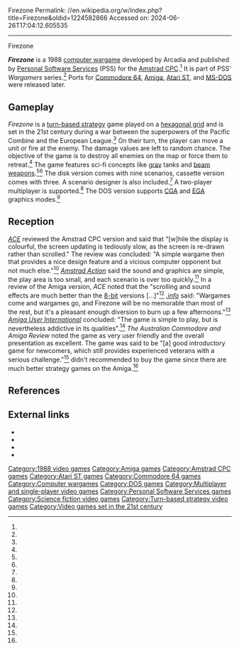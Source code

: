 Firezone
Permalink: //en.wikipedia.org/w/index.php?title=Firezone&oldid=1224582866
Accessed on: 2024-06-26T17:04:12.605535



------
Firezone
{{Short description|1988 video game}}
{{use dmy dates|date=May 2023}}
{{Infobox video game
| title         = Firezone
| image         = Firezone cover.jpg
| developer     = Arcadia<ref name="developer">{{cite video game |title=Firezone |developer=Arcadia |publisher=[[Personal Software Services]] |date=1988 |platform=[[MS-DOS]] |version= |level=Main menu |language= |quote=(C) PSS 1988. This version by Arcadia.}}</ref>
| publisher     = [[Personal Software Services]]<ref name="ACE1"/><ref name="info"/>
| producer      = 
| designer      = 
| programmer    = 
| artist        = 
| writer        = 
| composer      = 
| engine        = 
| series        = 
| platforms     = [[Amstrad CPC]], [[Commodore 64]], [[Amiga]], [[Atari ST]], [[MS-DOS]]
| released      = 1988<ref name="developer"/>
| genre         = [[Computer wargame]]
| modes         = [[Single-player]], [[multiplayer]]
}}

'''''Firezone''''' is a 1988 [[computer wargame]] developed by Arcadia and published by [[Personal Software Services]] (PSS) for the [[Amstrad CPC]].<ref name="DM"/> It is part of PSS' ''Wargamers'' series.<ref name="AUI"/> Ports for [[Commodore 64]], [[Amiga]], [[Atari ST]], and [[MS-DOS]] were released later.

==Gameplay==
''Firezone'' is a [[turn-based strategy]] game played on a [[Hex map|hexagonal grid]] and is set in the 21st century during a war between the superpowers of the Pacific Combine and the European League.<ref name="AUI"/> On their turn, the player can move a unit or fire at the enemy. The damage values are left to random chance. The objective of the game is to destroy all enemies on the map or force them to retreat.<ref name="ACE1"/> The game features sci-fi concepts like [[anti-gravity|grav]] tanks and [[Raygun|beam weapons]].<ref name="AUI"/><ref name="info"/> The disk version comes with nine scenarios, cassette version comes with three. A scenario designer is also included.<ref name="ACE1"/> A two-player multiplayer is supported.<ref name="AUI"/> The DOS version supports [[Color Graphics Adapter|CGA]] and [[Enhanced Graphics Adapter|EGA]] graphics modes.<ref name="DOS-I"/>

==Reception==
{{Video game reviews
| ACE = 710/1000 (CPC)<ref name="ACE1">{{cite magazine |title=Strategy Special - Firezone |journal=[[ACE (magazine)|ACE]] |date=May 1988 |issue=8 |page=75 |url=https://archive.org/details/ace-magazine-08/page/n73/mode/2up |publisher=[[Future plc]]}}</ref><br>734/1000 (ST)<ref name="ACE2">{{cite magazine |title=Screen Test Updates - Firezone |journal=[[ACE (magazine)|ACE]] |date=February 1989 |issue=17 |page=68 |url=https://archive.org/details/ace-magazine-17/page/n67/mode/2up |publisher=[[Future plc]]}}</ref><br>735/1000 (Amiga)<ref name="ACE3">{{cite magazine |title=Screen Test Updates - Firezone |journal=[[ACE (magazine)|ACE]] |date=May 1989 |issue=20 |page=77 |url=https://archive.org/details/ace-magazine-20/page/n75/mode/2up |publisher=[[Future plc]]}}</ref>
| AmUI = 8/10<ref name="AUI">{{cite magazine |last1=Keighley |first1=Len |title=Entertainment - Firezone |journal=[[Amiga User International]] |date=July 1989 |page=100 |url=https://archive.org/details/Amiga_User_International_1989007/page/n99/mode/2up |publisher=Croftward Limited |quote=Value: 8}}</ref>
| AAction = 64%<ref name="AA">{{cite magazine |last1=GBH |title=Action Test - Firezone |journal=[[Amstrad Action]] |date=April 1988 |issue=31 |page=46 |url=https://archive.org/details/amstrad-action-031/page/n45/mode/2up |publisher=[[Future plc]]}}</ref>
| ASM = 39/60 (ST)<ref name="ASM">{{cite magazine |last1=Blum |first1=Torsten |title=Denk(-)mal - Liga Contra Kombinat |journal=[[Aktueller Software Markt]] |date=March 1989 |issue=3/89 |page=77 |url=https://retrocdn.net/images/8/87/ASM_DE_1989-03.pdf |publisher=Tronic-Verlag |language=German |quote=Grafik: 9/12, Handhabung: 8/12, Strategie: 8/12, Motivation: 7/12, Preis/Leistung: 7/12}}</ref>
| TILT = 14/20 (DOS)<ref name="tilt">{{cite magazine |last1=Hautefeuille |first1=Olivier |title=Rolling Softs - Firezone |journal=[[Tilt (French magazine)|Tilt]] |date=June 1989 |issue=67 |page=66 |url=https://archive.org/details/Tilt067/page/n65/mode/2up |publisher=Editions Mondiales S.A. |language=French}}</ref>
| rev1 = ''The Australian Commodore and Amiga Review''
| rev1Score = 85/100 (Amiga)<ref name="ACAR">{{cite magazine |last1=Bolitho |first1=Barry |last2=Spiteri |first2=Michael |title=Adventure's Realm - Review: Firezone |journal=The Australian Commodore and Amiga Review |date=June 1989 |volume=6 |issue=6 |page=70 |url=https://archive.org/details/Australian_Commodore_and_Amiga_Review_The_Volume_6_Issue_6_1989-06_Saturday_Magazine_AU/page/n71/mode/2up |publisher=Saturday Magazine Pty Ltd.}}</ref>
| rev2 = ''{{ill|Datormagazin|sv}}''
| rev2Score = 3/10 (Amiga)<ref name="DM">{{cite magazine |last1=Ekholm |first1=Hans |title=Amiga-spel - Se upp för Firezone |journal=Datormagazin |date=March 1990 |volume=5 |issue=7 |page=24 |url=https://archive.org/details/Datormagazin1990/Datormagazin_1990_nr07/page/n23/mode/2up |publisher=Bröderna Lindströms Förlags AB |language=Swedish |quote=Firezone konverterades till Amiga från Amstrad via C64:an...}}</ref>
| rev3 = ''{{ill|PC Magazin|lt=DOS International|de}}''
| rev3Score = 7/10<ref name="DOS-I">{{cite magazine |last1=Müller |first1=Dieter |title=Spiele - Kurz angespielt |journal=DOS International |date=November 1989 |issue=11/89 |page=122 |url=https://archive.org/details/dos-international_1989-11/page/122/mode/2up |publisher=DMV Daten und Medien Verlag |language=German}}</ref>
| rev4 = ''{{ill|Gen4|lt=Génération 4|fr}}''
| rev4Score = 84% (Amiga, ST)<ref name="Gen4">{{cite magazine |title=Reflexion - Fire Zone |journal=Génération 4 |date=March 1989 |issue=9 |pages=46–47 |url=https://archive.org/details/generation4-magazine-009c/page/n45/mode/2up |publisher=SARL Pressimage |language=French}}</ref>
| rev5 = ''[[.info (magazine)|.info]]''
| rev5Score = 3/5 (C64)<ref name="info">{{cite magazine |last1=Brown |first1=Mark R. |title=Games For Your C64 - Firezone |journal=[[.info (magazine)|.info]] |date=March 1989 |issue=25 |page=63 |url=https://archive.org/details/info-magazine-25/Info_Issue_25_1989_Mar_Apr/page/n63/mode/2up |publisher=Info Publications Ltd}}</ref>
| rev6 = ''{{ill|Jeux et Stratégie|fr}}''
| rev6Score = 7/10 (DOS, ST)<ref name="J&S">{{cite magazine |title=Micro Top - Fire Zone |journal=Jeux et Stratégie |date=June 1989 |issue=59 |page=72 |url=https://archive.org/details/jeux-et-strategie-59/page/72/mode/2up |publisher=Excelsior Publications |language=French}}</ref>
}}
''[[ACE (magazine)|ACE]]'' reviewed the Amstrad CPC version and said that "[w]hile the display is colourful, the screen updating is tediously slow, as the screen is re-drawn rather than scrolled." The review was concluded: "A simple wargame then that provides a nice design feature and a vicious computer opponent but not much else."<ref name="ACE1"/> ''[[Amstrad Action]]'' said the sound and graphics are simple, the play area is too small, and each scenario is over too quickly.<ref name="AA"/> In a review of the Amiga version, ''ACE'' noted that the "scrolling and sound effects are much better than the [[8-bit]] versions [...]"<ref name="ACE3"/> ''[[.info (magazine)|.info]]'' said: "Wargames come and wargames go, and Firezone will be no memorable than most of the rest, but it's a pleasant enough
diversion to burn up a few afternoons."<ref name="info"/> ''[[Amiga User International]]'' concluded: "The game is simple to play, but is nevertheless addictive in its qualities".<ref name="AUI"/> ''The Australian Commodore and Amiga Review'' noted the game as very user friendly and the overall presentation as excellent. The game was said to be "[a] good introductory game for newcomers, which still provides experienced veterans with a serious challenge."<ref name="ACAR"/> ''{{ill|Datormagazin|sv}}'' didn't recommended to buy the game since there are much better strategy games on the Amiga.<ref name="DM"/>

==References==
{{reflist}}

==External links==
*{{moby game|id=/45064/firezone}}
*{{abime|id=555}}
*{{atarimania|id=23559}}
*{{Internet Archive game|msdos_Firezone_1988|Firezone}}

{{Personal Software Services}}

[[Category:1988 video games]]
[[Category:Amiga games]]
[[Category:Amstrad CPC games]]
[[Category:Atari ST games]]
[[Category:Commodore 64 games]]
[[Category:Computer wargames]]
[[Category:DOS games]]
[[Category:Multiplayer and single-player video games]]
[[Category:Personal Software Services games]]
[[Category:Science fiction video games]]
[[Category:Turn-based strategy video games]]
[[Category:Video games set in the 21st century]]